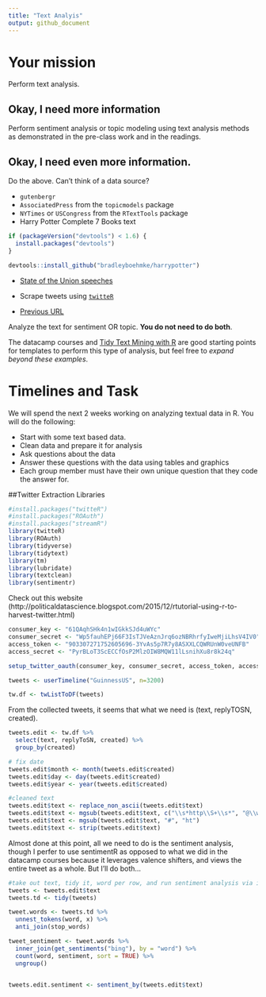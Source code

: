 ```yaml
---
title: "Text Analyis"
output: github_document
---
```


# Your mission

Perform text analysis.

## Okay, I need more information

Perform sentiment analysis or topic modeling using text analysis methods as demonstrated in the pre-class work and in the readings.

## Okay, I need even more information.

Do the above. Can't think of a data source?

- `gutenbergr`
- `AssociatedPress` from the `topicmodels` package
- `NYTimes` or `USCongress` from the `RTextTools` package
- Harry Potter Complete 7 Books text

```r
if (packageVersion("devtools") < 1.6) {
  install.packages("devtools")
}

devtools::install_github("bradleyboehmke/harrypotter")
```

- [State of the Union speeches](https://pradeepadhokshaja.wordpress.com/2017/03/31/scraping-the-web-for-presdential-inaugural-addresses-using-rvest/)

- Scrape tweets using [`twitteR`](https://www.r-bloggers.com/setting-up-the-twitter-r-package-for-text-analytics/)

- [Previous URL](https://www.credera.com/blog/business-intelligence/twitter-analytics-using-r-part-1-extract-tweets/)

Analyze the text for sentiment OR topic. **You do not need to do both**.

The datacamp courses and [Tidy Text Mining with R](http://tidytextmining.com/) are good starting points for templates to perform this type of analysis, but feel free to *expand beyond these examples*.

# Timelines and Task

We will spend the next 2 weeks working on analyzing textual data in R. You will do the following:

- Start with some text based data.
- Clean data and prepare it for analysis
- Ask questions about the data
- Answer these questions with the data using tables and graphics
- Each group member must have their own unique question that they code the answer for. 

##Twitter Extraction Libraries
```r
#install.packages("twitteR")
#install.packages("ROAuth")
#install.packages("streamR")
library(twitteR)
library(ROAuth)
library(tidyverse)
library(tidytext)
library(tm)
library(lubridate)
library(textclean)
library(sentimentr)
```

Check out this website (http://politicaldatascience.blogspot.com/2015/12/rtutorial-using-r-to-harvest-twitter.html)

```r
consumer_key <- "61QAqhSHk4n1wIGkkSJd4uWYc"
consumer_secret <- "Wp5fauhEPj66F3IsTJVeAznJrq6ozNBRhrfyIweMjiLhsV4IV0"
access_token <- "903307271752605696-3YvAs5p7R7y8ASXXLCQWRUnW0veUNFB"
access_secret <- "PyrBLoT3ScECCfOsP2MlzOIW8MQW11lLsnihXu8r8k24q"

setup_twitter_oauth(consumer_key, consumer_secret, access_token, access_secret)
```
```r
tweets <- userTimeline("GuinnessUS", n=3200)

tw.df <- twListToDF(tweets)
```

From the collected tweets, it seems that what we need is (text, replyTOSN, created). 
```r
tweets.edit <- tw.df %>% 
  select(text, replyToSN, created) %>% 
  group_by(created) 

# fix date 
tweets.edit$month <- month(tweets.edit$created)
tweets.edit$day <- day(tweets.edit$created)
tweets.edit$year <- year(tweets.edit$created)
```

```r
#cleaned text 
tweets.edit$text <- replace_non_ascii(tweets.edit$text)
tweets.edit$text <- mgsub(tweets.edit$text, c("\\s*http\\S+\\s*", "@\\w+"), c("",""), fixed = FALSE)
tweets.edit$text <- mgsub(tweets.edit$text, "#", "ht")
tweets.edit$text <- strip(tweets.edit$text)
```

Almost done at this point, all we need to do is the sentiment analysis, though I perfer to use sentimentR as opposed to what we did in the datacamp courses because it leverages valence shifters, and views the entire tweet as a whole. But I'll do both...

```r
#take out text, tidy it, word per row, and run sentiment analysis via inner join
tweets <- tweets.edit$text
tweets.td <- tidy(tweets)

tweet.words <- tweets.td %>%
  unnest_tokens(word, x) %>% 
  anti_join(stop_words)

tweet_sentiment <- tweet.words %>%
  inner_join(get_sentiments("bing"), by = "word") %>%
  count(word, sentiment, sort = TRUE) %>%
  ungroup()


tweets.edit.sentiment <- sentiment_by(tweets.edit$text)
```



